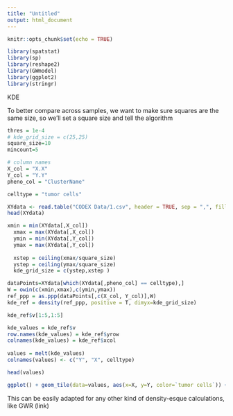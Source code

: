 ```yaml
---
title: "Untitled"
output: html_document
---
```


```r
knitr::opts_chunk$set(echo = TRUE)
```

```r
library(spatstat)
library(sp)
library(reshape2)
library(GWmodel)
library(ggplot2)
library(stringr)
```

KDE

To better compare across samples, we want to make sure squares are the same size, so we'll set a square size and tell the algorithm 

```r

thres = 1e-4
# kde_grid_size = c(25,25)
square_size=10
mincount=5

# column names
X_col = "X.X"
Y_col = "Y.Y"
pheno_col = "ClusterName"

celltype = "tumor cells"

```

```r
XYdata <- read.table("CODEX Data/1.csv", header = TRUE, sep = ",", fill = TRUE, row.names=NULL)
head(XYdata)
```


```r
xmin = min(XYdata[,X_col])
  xmax = max(XYdata[,X_col])
  ymin = min(XYdata[,Y_col])
  ymax = max(XYdata[,Y_col])
  
  xstep = ceiling(xmax/square_size)
  ystep = ceiling(ymax/square_size)
  kde_grid_size = c(ystep,xstep )
```


```r
dataPoints=XYdata[which(XYdata[,pheno_col] == celltype),]
W = owin(c(xmin,xmax),c(ymin,ymax))
ref_ppp = as.ppp(dataPoints[,c(X_col, Y_col)],W)
kde_ref = density(ref_ppp, positive = T, dimyx=kde_grid_size)

```

```r
kde_ref$v[1:5,1:5]
```

```r
kde_values = kde_ref$v
row.names(kde_values) = kde_ref$yrow
colnames(kde_values) = kde_ref$xcol
    
values = melt(kde_values)
colnames(values) <- c("Y", "X", celltype)
```


```r
head(values)
```
```r
ggplot() + geom_tile(data=values, aes(x=X, y=Y, color=`tumor cells`)) + geom_point(data=XYdata, aes_string(x=X_col, y=Y_col))
```
This can be easily adapted for any other kind of density-esque calculations, like GWR (link)

